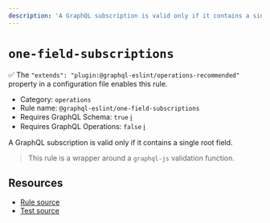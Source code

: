 ```yaml
---
description: 'A GraphQL subscription is valid only if it contains a single root field.'
---
```


# `one-field-subscriptions`

✅ The `"extends": "plugin:@graphql-eslint/operations-recommended"` property in a configuration file
enables this rule.

- Category: `operations`
- Rule name: `@graphql-eslint/one-field-subscriptions`
- Requires GraphQL Schema: `true`
  [ℹ️](/docs/getting-started#extended-linting-rules-with-graphql-schema)
- Requires GraphQL Operations: `false`
  [ℹ️](/docs/getting-started#extended-linting-rules-with-siblings-operations)

A GraphQL subscription is valid only if it contains a single root field.

> This rule is a wrapper around a `graphql-js` validation function.

## Resources

- [Rule source](https://github.com/graphql/graphql-js/blob/main/src/validation/rules/SingleFieldSubscriptionsRule.ts)
- [Test source](https://github.com/graphql/graphql-js/tree/main/src/validation/__tests__/SingleFieldSubscriptionsRule-test.ts)
